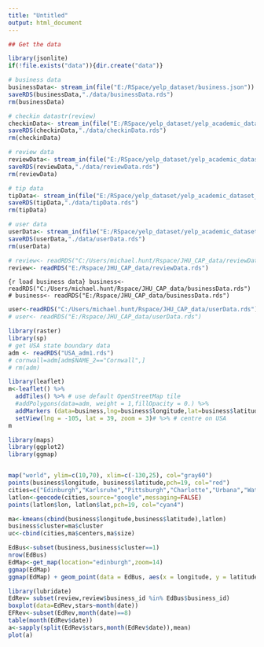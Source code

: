 ```yaml
---
title: "Untitled"
output: html_document
---
```


```r
## Get the data

library(jsonlite)
if(!file.exists("data")){dir.create("data")}

# business data
businessData<- stream_in(file("E:/RSpace/yelp_dataset/business.json"))
saveRDS(businessData,"./data/businessData.rds")
rm(businessData)

# checkin datastr(review)
checkinData<- stream_in(file("E:/RSpace/yelp_dataset/yelp_academic_dataset_checkin.json"))
saveRDS(checkinData,"./data/checkinData.rds")
rm(checkinData)

# review data
reviewData<- stream_in(file("E:/RSpace/yelp_dataset/yelp_academic_dataset_review.json"))
saveRDS(reviewData,"./data/reviewData.rds")
rm(reviewData)

# tip data
tipData<- stream_in(file("E:/RSpace/yelp_dataset/yelp_academic_dataset_tip.json"))
saveRDS(tipData,"./data/tipData.rds")
rm(tipData)

# user data
userData<- stream_in(file("E:/RSpace/yelp_dataset/yelp_academic_dataset_user.json"))
saveRDS(userData,"./data/userData.rds")
rm(userData)
```
```r
# review<- readRDS("C:/Users/michael.hunt/Rspace/JHU_CAP_data/reviewData.rds")
review<- readRDS("E:/Rspace/JHU_CAP_data/reviewData.rds")
```

```{r load business data} business<-readRDS("C:/Users/michael.hunt/Rspace/JHU_CAP_data/businessData.rds")
# business<- readRDS("E:/Rspace/JHU_CAP_data/businessData.rds")
```

```r
user<-readRDS("C:/Users/michael.hunt/Rspace/JHU_CAP_data/userData.rds")
# user<- readRDS("E:/Rspace/JHU_CAP_data/userData.rds")
```

```r
library(raster)
library(sp)
# get USA state boundary data
adm <- readRDS("USA_adm1.rds")
# cornwall=adm[adm$NAME_2=="Cornwall",]
# rm(adm)
```
```r
library(leaflet)
m<-leaflet() %>%
  addTiles() %>% # use default OpenStreetMap tile
  #addPolygons(data=adm, weight = 1,fillOpacity = 0.) %>%
  addMarkers (data=business,lng=business$longitude,lat=business$latitude) %>%
  setView(lng = -105, lat = 39, zoom = 3)# %>% # centre on USA
m
```

```r
library(maps)
library(ggplot2)
library(ggmap)


map("world", ylim=c(10,70), xlim=c(-130,25), col="gray60")
points(business$longitude, business$latitude,pch=19, col="red")
cities=c("Edinburgh","Karlsruhe","Pittsburgh","Charlotte","Urbana","Waterloo","Montreal","Madison","Las Vegas","Phoenix")
latlon<-geocode(cities,source="google",messaging=FALSE)
points(latlon$lon, latlon$lat,pch=19, col="cyan4")

ma<-kmeans(cbind(business$longitude,business$latitude),latlon)
business$cluster=ma$cluster
uc<-cbind(cities,ma$centers,ma$size)
```

```r
EdBus<-subset(business,business$cluster==1)
nrow(EdBus)
EdMap<-get_map(location="edinburgh",zoom=14)
ggmap(EdMap)
ggmap(EdMap) + geom_point(data = EdBus, aes(x = longitude, y = latitude,size=stars,colour=attributes$Alcohol,alpha=1-2*stars/10))
```

```r
library(lubridate)
EdRev= subset(review,review$business_id %in% EdBus$business_id)
boxplot(data=EdRev,stars~month(date))
EFRev<-subset(EdRev,month(date)==8)
table(month(EdRev$date))
a<-sapply(split(EdRev$stars,month(EdRev$date)),mean)
plot(a)
```

